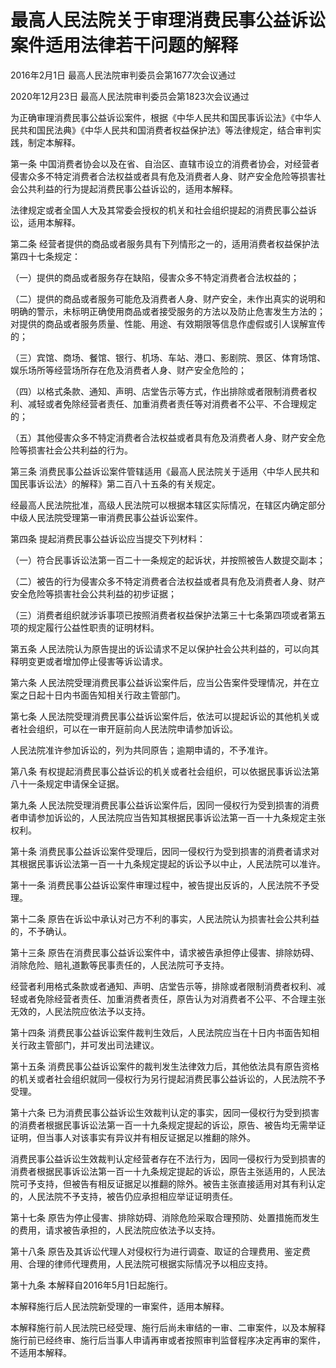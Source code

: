 # 最高人民法院关于审理消费民事公益诉讼案件适用法律若干问题的解释

2016年2月1日 最高人民法院审判委员会第1677次会议通过

2020年12月23日 最高人民法院审判委员会第1823次会议通过

  

为正确审理消费民事公益诉讼案件，根据《中华人民共和国民事诉讼法》《中华人民共和国民法典》《中华人民共和国消费者权益保护法》等法律规定，结合审判实践，制定本解释。

第一条 中国消费者协会以及在省、自治区、直辖市设立的消费者协会，对经营者侵害众多不特定消费者合法权益或者具有危及消费者人身、财产安全危险等损害社会公共利益的行为提起消费民事公益诉讼的，适用本解释。

法律规定或者全国人大及其常委会授权的机关和社会组织提起的消费民事公益诉讼，适用本解释。

第二条 经营者提供的商品或者服务具有下列情形之一的，适用消费者权益保护法第四十七条规定：

（一）提供的商品或者服务存在缺陷，侵害众多不特定消费者合法权益的；

（二）提供的商品或者服务可能危及消费者人身、财产安全，未作出真实的说明和明确的警示，未标明正确使用商品或者接受服务的方法以及防止危害发生方法的；对提供的商品或者服务质量、性能、用途、有效期限等信息作虚假或引人误解宣传的；

（三）宾馆、商场、餐馆、银行、机场、车站、港口、影剧院、景区、体育场馆、娱乐场所等经营场所存在危及消费者人身、财产安全危险的；

（四）以格式条款、通知、声明、店堂告示等方式，作出排除或者限制消费者权利、减轻或者免除经营者责任、加重消费者责任等对消费者不公平、不合理规定的；

（五）其他侵害众多不特定消费者合法权益或者具有危及消费者人身、财产安全危险等损害社会公共利益的行为。

第三条 消费民事公益诉讼案件管辖适用《最高人民法院关于适用〈中华人民共和国民事诉讼法〉的解释》第二百八十五条的有关规定。

经最高人民法院批准，高级人民法院可以根据本辖区实际情况，在辖区内确定部分中级人民法院受理第一审消费民事公益诉讼案件。

第四条 提起消费民事公益诉讼应当提交下列材料：

（一）符合民事诉讼法第一百二十一条规定的起诉状，并按照被告人数提交副本；

（二）被告的行为侵害众多不特定消费者合法权益或者具有危及消费者人身、财产安全危险等损害社会公共利益的初步证据；

（三）消费者组织就涉诉事项已按照消费者权益保护法第三十七条第四项或者第五项的规定履行公益性职责的证明材料。

第五条 人民法院认为原告提出的诉讼请求不足以保护社会公共利益的，可以向其释明变更或者增加停止侵害等诉讼请求。

第六条 人民法院受理消费民事公益诉讼案件后，应当公告案件受理情况，并在立案之日起十日内书面告知相关行政主管部门。

第七条 人民法院受理消费民事公益诉讼案件后，依法可以提起诉讼的其他机关或者社会组织，可以在一审开庭前向人民法院申请参加诉讼。

人民法院准许参加诉讼的，列为共同原告；逾期申请的，不予准许。

第八条 有权提起消费民事公益诉讼的机关或者社会组织，可以依据民事诉讼法第八十一条规定申请保全证据。

第九条 人民法院受理消费民事公益诉讼案件后，因同一侵权行为受到损害的消费者申请参加诉讼的，人民法院应当告知其根据民事诉讼法第一百一十九条规定主张权利。

第十条 消费民事公益诉讼案件受理后，因同一侵权行为受到损害的消费者请求对其根据民事诉讼法第一百一十九条规定提起的诉讼予以中止，人民法院可以准许。

第十一条 消费民事公益诉讼案件审理过程中，被告提出反诉的，人民法院不予受理。

第十二条 原告在诉讼中承认对己方不利的事实，人民法院认为损害社会公共利益的，不予确认。

第十三条 原告在消费民事公益诉讼案件中，请求被告承担停止侵害、排除妨碍、消除危险、赔礼道歉等民事责任的，人民法院可予支持。

经营者利用格式条款或者通知、声明、店堂告示等，排除或者限制消费者权利、减轻或者免除经营者责任、加重消费者责任，原告认为对消费者不公平、不合理主张无效的，人民法院应依法予以支持。

第十四条 消费民事公益诉讼案件裁判生效后，人民法院应当在十日内书面告知相关行政主管部门，并可发出司法建议。

第十五条 消费民事公益诉讼案件的裁判发生法律效力后，其他依法具有原告资格的机关或者社会组织就同一侵权行为另行提起消费民事公益诉讼的，人民法院不予受理。

第十六条 已为消费民事公益诉讼生效裁判认定的事实，因同一侵权行为受到损害的消费者根据民事诉讼法第一百一十九条规定提起的诉讼，原告、被告均无需举证证明，但当事人对该事实有异议并有相反证据足以推翻的除外。

消费民事公益诉讼生效裁判认定经营者存在不法行为，因同一侵权行为受到损害的消费者根据民事诉讼法第一百一十九条规定提起的诉讼，原告主张适用的，人民法院可予支持，但被告有相反证据足以推翻的除外。被告主张直接适用对其有利认定的，人民法院不予支持，被告仍应承担相应举证证明责任。

第十七条 原告为停止侵害、排除妨碍、消除危险采取合理预防、处置措施而发生的费用，请求被告承担的，人民法院应依法予以支持。

第十八条 原告及其诉讼代理人对侵权行为进行调查、取证的合理费用、鉴定费用、合理的律师代理费用，人民法院可根据实际情况予以相应支持。

第十九条 本解释自2016年5月1日起施行。

本解释施行后人民法院新受理的一审案件，适用本解释。

本解释施行前人民法院已经受理、施行后尚未审结的一审、二审案件，以及本解释施行前已经终审、施行后当事人申请再审或者按照审判监督程序决定再审的案件，不适用本解释。